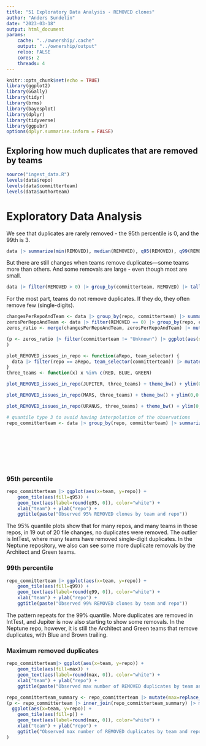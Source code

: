 ```yaml
---
title: "51 Exploratory Data Analysis - REMOVED clones"
author: "Anders Sundelin"
date: "2023-03-18"
output: html_document
params: 
    cache: "../ownership/.cache"
    output: "../ownership/output"
    reloo: FALSE
    cores: 2
    threads: 4
---
```


```r
knitr::opts_chunk$set(echo = TRUE)
library(ggplot2)
library(GGally)
library(tidyr)
library(brms)
library(bayesplot)
library(dplyr)
library(tidyverse)
library(ggpubr)
options(dplyr.summarise.inform = FALSE)
```

## Exploring how much duplicates that are removed by teams

```r
source("ingest_data.R")
levels(data$repo)
levels(data$committerteam)
levels(data$authorteam)
```

# Exploratory Data Analysis

We see that duplicates are rarely removed - the 95th percentile is 0, and the 99th is 3.

```r
data |> summarize(min(REMOVED), median(REMOVED), q95(REMOVED), q99(REMOVED), max(REMOVED))
```

But there are still changes when teams remove duplicates---some teams more than others.
And some removals are large - even though most are small.

```r
data |> filter(REMOVED > 0) |> group_by(committerteam, REMOVED) |> tally()
```

For the most part, teams do not remove duplicates. If they do, they often remove few (single-digits).

```r
changesPerRepoAndTeam <- data |> group_by(repo, committerteam) |> summarise(fileschanged=n())
zerosPerRepoAndTeam <- data |> filter(REMOVED == 0) |> group_by(repo, committerteam) |> summarise(zeros=n())
zeros_ratio <- merge(changesPerRepoAndTeam, zerosPerRepoAndTeam) |> mutate(removedRatio = 1-(zeros/fileschanged)) |> arrange(removedRatio)

(p <- zeros_ratio |> filter(committerteam != "Unknown") |> ggplot(aes(x=committerteam, y=removedRatio, color=committerteam, size=fileschanged)) + geom_point() + facet_wrap(~ repo) + xlab("team") + scale_color_manual(values=COLOR_BY_TEAM) + theme_bw() + scale_y_continuous(limits=c(0,0.25)) + theme(axis.text.x = element_text(angle = 90, vjust = 0.5, hjust=1))
)
```

```r
plot_REMOVED_issues_in_repo <- function(aRepo, team_selector) {
  data |> filter(repo == aRepo, team_selector(committerteam)) |> mutate(team = committerteam) |> group_by(team) |> ggplot(aes(x=REMOVED, color=team, fill=team)) + geom_histogram(aes(y=after_stat(density)), position = "dodge", binwidth = 1) + ggtitle(paste("REMOVED duplicates in repo", aRepo)) + scale_fill_manual(name="team", values=teamcolors) + scale_colour_manual(name="team", values=teamcolors) + ylab("proportion of filechanges") + xlab("Number of duplicates REMOVED in the change") + ylim(0,0.1)
}
three_teams <- function(x) x %in% c(RED, BLUE, GREEN)

plot_REMOVED_issues_in_repo(JUPITER, three_teams) + theme_bw() + ylim(0,0.045)
```

```r
plot_REMOVED_issues_in_repo(MARS, three_teams) + theme_bw() + ylim(0,0.045)
```
```r
plot_REMOVED_issues_in_repo(URANUS, three_teams) + theme_bw() + ylim(0,0.045)
```

```r
# quantile type 3 to avoid having interpolation of the observations
repo_committerteam <- data |> group_by(repo, committerteam) |> summarize(q95=quantile(REMOVED, 0.95, type=3),
                                                                         q99=quantile(REMOVED, 0.99, type=3),
                                                                         max=max(REMOVED),
                                                                         files=n(),
                                                                         mean_added=mean(ADD),
                                                                         median_added=median(ADD),
                                                                         mean_removed=mean(DEL),
                                                                         median_removed=median(DEL)) |> mutate(team=committerteam)
```

### 95th percentile

```r
repo_committerteam |> ggplot(aes(x=team, y=repo)) +
    geom_tile(aes(fill=q95)) +
    geom_text(aes(label=round(q95, 0)), color="white") +
    xlab("team") + ylab("repo") +
    ggtitle(paste("Observed 95% REMOVED clones by team and repo"))
```

The 95% quantile plots show that for many repos, and many teams in those repos, in 19 out of 20 file changes, no duplicates were removed.
The outlier is IntTest, where many teams have removed single-digit duplicates.
In the Neptune repository, we also can see some more duplicate removals by the Architect and Green teams.

### 99th percentile

```r
repo_committerteam |> ggplot(aes(x=team, y=repo)) +
    geom_tile(aes(fill=q99)) +
    geom_text(aes(label=round(q99, 0)), color="white") +
    xlab("team") + ylab("repo") +
    ggtitle(paste("Observed 99% REMOVED clones by team and repo"))

```

The pattern repeats for the 99% quantile.
More duplicates are removed in IntTest, and Jupiter is now also starting to show some removals.
In the Neptune repo, however, it is still the Architect and Green teams that remove duplicates, with Blue and Brown trailing.

### Maximum removed duplicates

```r
repo_committerteam|> ggplot(aes(x=team, y=repo)) +
    geom_tile(aes(fill=max)) +
    geom_text(aes(label=round(max, 0)), color="white") +
    xlab("team") + ylab("repo") +
    ggtitle(paste("Observed max number of REMOVED duplicates by team and repo"))
```
```r
repo_committerteam_summary <- repo_committerteam |> mutate(max=replace_na(max, 0)) |> group_by(repo) |> summarize(mx=max(max), mn=min(max))
(p <- repo_committerteam |> inner_join(repo_committerteam_summary) |> mutate(p=(max - mn)/(mx-mn)) |> 
  ggplot(aes(x=team, y=repo)) +
    geom_tile(aes(fill=p)) +
    geom_text(aes(label=round(max, 0)), color="white") +
    xlab("team") + ylab("repo") +
    ggtitle("Observed max number of REMOVED duplicates by team and repo", "Heatmap colored by row") 
)
```
